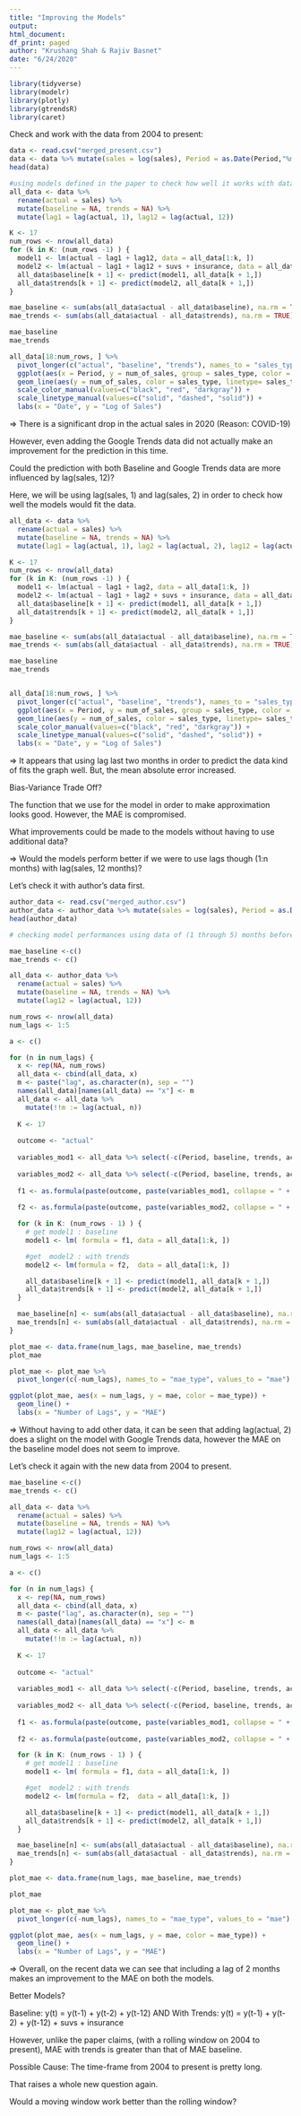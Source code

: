 ```yaml
---
title: "Improving the Models"
output:
html_document:
df_print: paged
author: "Krushang Shah & Rajiv Basnet"
date: "6/24/2020"
---
```


```r
library(tidyverse)
library(modelr)
library(plotly)
library(gtrendsR)
library(caret)
```

Check and work with the data from 2004 to present:

```r
data <- read.csv("merged_present.csv")
data <- data %>% mutate(sales = log(sales), Period = as.Date(Period,"%m/%d/%Y"))
head(data)
```

```r

#using models defined in the paper to check how well it works with data from 2011 to present 
all_data <- data %>% 
  rename(actual = sales) %>%
  mutate(baseline = NA, trends = NA) %>%
  mutate(lag1 = lag(actual, 1), lag12 = lag(actual, 12))

K <- 17
num_rows <- nrow(all_data)
for (k in K: (num_rows -1) ) {
  model1 <- lm(actual ~ lag1 + lag12, data = all_data[1:k, ])
  model2 <- lm(actual ~ lag1 + lag12 + suvs + insurance, data = all_data[1:k, ])
  all_data$baseline[k + 1] <- predict(model1, all_data[k + 1,])
  all_data$trends[k + 1] <- predict(model2, all_data[k + 1,])
}

mae_baseline <- sum(abs(all_data$actual - all_data$baseline), na.rm = TRUE)/(num_rows - 17)
mae_trends <- sum(abs(all_data$actual - all_data$trends), na.rm = TRUE)/(num_rows - 17)

mae_baseline
mae_trends

all_data[18:num_rows, ] %>% 
  pivot_longer(c("actual", "baseline", "trends"), names_to = "sales_type", values_to = "num_of_sales") %>%
  ggplot(aes(x = Period, y = num_of_sales, group = sales_type, color = sales_type)) +
  geom_line(aes(y = num_of_sales, color = sales_type, linetype= sales_type)) +
  scale_color_manual(values=c("black", "red", "darkgray")) +
  scale_linetype_manual(values=c("solid", "dashed", "solid")) +
  labs(x = "Date", y = "Log of Sales")
```

=> There is a significant drop in the actual sales in 2020 (Reason: COVID-19)

However, even adding the Google Trends data did not actually make an improvement for the prediction in this time.

Could the prediction with both Baseline and Google Trends data are more influenced by lag(sales, 12)?

Here, we will be using lag(sales, 1) and lag(sales, 2) in order to check how well the models would fit the data. 

```r
all_data <- data %>% 
  rename(actual = sales) %>%
  mutate(baseline = NA, trends = NA) %>%
  mutate(lag1 = lag(actual, 1), lag2 = lag(actual, 2), lag12 = lag(actual, 12))

K <- 17
num_rows <- nrow(all_data)
for (k in K: (num_rows -1) ) {
  model1 <- lm(actual ~ lag1 + lag2, data = all_data[1:k, ])
  model2 <- lm(actual ~ lag1 + lag2 + suvs + insurance, data = all_data[1:k, ])
  all_data$baseline[k + 1] <- predict(model1, all_data[k + 1,])
  all_data$trends[k + 1] <- predict(model2, all_data[k + 1,])
}

mae_baseline <- sum(abs(all_data$actual - all_data$baseline), na.rm = TRUE)/(num_rows - 17)
mae_trends <- sum(abs(all_data$actual - all_data$trends), na.rm = TRUE)/(num_rows - 17)

mae_baseline
mae_trends


all_data[18:num_rows, ] %>% 
  pivot_longer(c("actual", "baseline", "trends"), names_to = "sales_type", values_to = "num_of_sales") %>%
  ggplot(aes(x = Period, y = num_of_sales, group = sales_type, color = sales_type)) +
  geom_line(aes(y = num_of_sales, color = sales_type, linetype= sales_type)) +
  scale_color_manual(values=c("black", "red", "darkgray")) +
  scale_linetype_manual(values=c("solid", "dashed", "solid")) +
  labs(x = "Date", y = "Log of Sales")

```


=> It appears that using lag last two months in order to predict the data  kind of fits the graph well. But, the mean absolute error increased. 

Bias-Variance Trade Off?

The function that we use for the model in order to make approximation looks good.
However, the MAE is compromised.


What improvements could be made to the models without having to use additional data?

=> Would the models perform better if we were to use lags though (1:n months) with lag(sales, 12 months)?

Let's check it with author's data first.

```r
author_data <- read.csv("merged_author.csv")
author_data <- author_data %>% mutate(sales = log(sales), Period = as.Date(Period))
head(author_data)
```
```r

# checking model performances using data of (1 through 5) months before.

mae_baseline <-c()
mae_trends <- c()

all_data <- author_data %>% 
  rename(actual = sales) %>%
  mutate(baseline = NA, trends = NA) %>%
  mutate(lag12 = lag(actual, 12))

num_rows <- nrow(all_data)
num_lags <- 1:5

a <- c()

for (n in num_lags) {
  x <- rep(NA, num_rows)
  all_data <- cbind(all_data, x)
  m <- paste("lag", as.character(n), sep = "")
  names(all_data)[names(all_data) == "x"] <- m
  all_data <- all_data %>% 
    mutate(!!m := lag(actual, n))
  
  K <- 17
  
  outcome <- "actual"
  
  variables_mod1 <- all_data %>% select(-c(Period, baseline, trends, actual, suvs, insurance)) %>% names()
  
  variables_mod2 <- all_data %>% select(-c(Period, baseline, trends, actual)) %>% names()
  
  f1 <- as.formula(paste(outcome, paste(variables_mod1, collapse = " + "), sep = " ~ "))
  
  f2 <- as.formula(paste(outcome, paste(variables_mod2, collapse = " + "), sep = " ~ "))

  for (k in K: (num_rows - 1) ) {
    # get model1 : baseline
    model1 <- lm( formula = f1, data = all_data[1:k, ])

    #get  model2 : with trends
    model2 <- lm(formula = f2,  data = all_data[1:k, ])

    all_data$baseline[k + 1] <- predict(model1, all_data[k + 1,])
    all_data$trends[k + 1] <- predict(model2, all_data[k + 1,])
  }

  mae_baseline[n] <- sum(abs(all_data$actual - all_data$baseline), na.rm = TRUE)/(num_rows - K)
  mae_trends[n] <- sum(abs(all_data$actual - all_data$trends), na.rm = TRUE)/(num_rows - K)
}

```


```r
plot_mae <- data.frame(num_lags, mae_baseline, mae_trends) 
plot_mae
```


```r

plot_mae <- plot_mae %>%
  pivot_longer(c(-num_lags), names_to = "mae_type", values_to = "mae")

ggplot(plot_mae, aes(x = num_lags, y = mae, color = mae_type)) +
  geom_line() +
  labs(x = "Number of Lags", y = "MAE")
```


=> Without having to add other data, it can be seen that adding lag(actual, 2) does a slight on the model with Google Trends data, however the MAE on the baseline model does not seem to improve.


Let's check it again with the new data from 2004 to present.


```r

mae_baseline <-c()
mae_trends <- c()

all_data <- data %>% 
  rename(actual = sales) %>%
  mutate(baseline = NA, trends = NA) %>%
  mutate(lag12 = lag(actual, 12))

num_rows <- nrow(all_data)
num_lags <- 1:5

a <- c()

for (n in num_lags) {
  x <- rep(NA, num_rows)
  all_data <- cbind(all_data, x)
  m <- paste("lag", as.character(n), sep = "")
  names(all_data)[names(all_data) == "x"] <- m
  all_data <- all_data %>% 
    mutate(!!m := lag(actual, n))
  
  K <- 17
  
  outcome <- "actual"
  
  variables_mod1 <- all_data %>% select(-c(Period, baseline, trends, actual, suvs, insurance)) %>% names()
  
  variables_mod2 <- all_data %>% select(-c(Period, baseline, trends, actual)) %>% names()
  
  f1 <- as.formula(paste(outcome, paste(variables_mod1, collapse = " + "), sep = " ~ "))
  
  f2 <- as.formula(paste(outcome, paste(variables_mod2, collapse = " + "), sep = " ~ "))

  for (k in K: (num_rows - 1) ) {
    # get model1 : baseline
    model1 <- lm( formula = f1, data = all_data[1:k, ])

    #get  model2 : with trends
    model2 <- lm(formula = f2,  data = all_data[1:k, ])

    all_data$baseline[k + 1] <- predict(model1, all_data[k + 1,])
    all_data$trends[k + 1] <- predict(model2, all_data[k + 1,])
  }

  mae_baseline[n] <- sum(abs(all_data$actual - all_data$baseline), na.rm = TRUE)/(num_rows - K)
  mae_trends[n] <- sum(abs(all_data$actual - all_data$trends), na.rm = TRUE)/(num_rows - K)
}

```

```r
plot_mae <- data.frame(num_lags, mae_baseline, mae_trends) 

plot_mae
```

```r

plot_mae <- plot_mae %>%
  pivot_longer(c(-num_lags), names_to = "mae_type", values_to = "mae")

ggplot(plot_mae, aes(x = num_lags, y = mae, color = mae_type)) +
  geom_line() +
  labs(x = "Number of Lags", y = "MAE")
```

=> Overall, on the recent data we can see that including a lag of 2 months makes an improvement to the MAE on both the models.

Better Models? 

Baseline: y(t) = y(t-1) + y(t-2) + y(t-12) 
AND With Trends: y(t) = y(t-1) + y(t-2) + y(t-12) + suvs + insurance

However, unlike the paper claims, (with a rolling window on 2004 to present), MAE with trends is  greater than that of MAE baseline.

Possible Cause: The time-frame from 2004 to present is pretty long. 

That raises a whole new question again.

Would a moving window work better than the rolling window?
